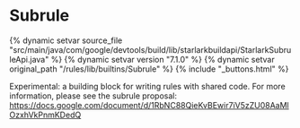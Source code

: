 <html devsite>
<head>
  <meta name="project_path" value="/_project.yaml">
  <meta name="book_path" value="/versions/7.1.0/_book.yaml">
</head>
<body>

<h1 class="page-title" id="modules.Subrule">Subrule</h1>

{% dynamic setvar source_file "src/main/java/com/google/devtools/build/lib/starlarkbuildapi/StarlarkSubruleApi.java" %}
{% dynamic setvar version "7.1.0" %}
{% dynamic setvar original_path "/rules/lib/builtins/Subrule" %}
{% include "_buttons.html" %}
<!-- {% raw %} -->

Experimental: a building block for writing rules with shared code. For more information, please see the subrule proposal: https://docs.google.com/document/d/1RbNC88QieKvBEwir7iV5zZU08AaMlOzxhVkPnmKDedQ



</body>
</html>

<!-- {% endraw %} -->
